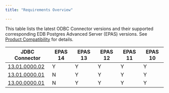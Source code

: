 ```yaml
---
title: "Requirements Overview"

---
```


This table lists the latest ODBC Connector versions and their supported corresponding EDB Postgres Advanced Server (EPAS) versions. See [Product Compatibility](https://www.enterprisedb.com/platform-compatibility#epas) for details.

| JDBC Connector                               | EPAS 14 | EPAS 13 | EPAS 12 | EPAS 11 | EPAS 10 | 
| -------------------------------------------- | ------- | ------- | ------- | ------- | ------- |
| [13.01.0000.02](01_odbc_13.1.0.02_rel_notes) | Y       | Y       | Y       | Y       | Y       |
| [13.01.0000.01](03_odbc_13.1.0.01_rel_notes) | N       | Y       | Y       | Y       | Y       |
| [13.00.0000.01](05_odbc_13.0.0.01_rel_notes) | N       | Y       | Y       | Y       | Y       |  